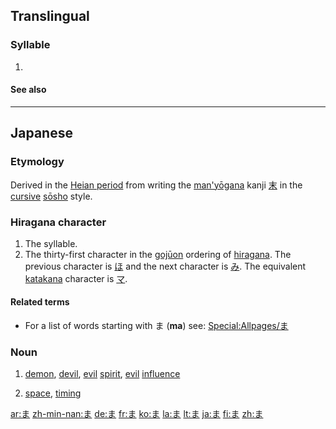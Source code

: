 {{wikipedia|Ma (kana)}}
{{Hiragana character info|hex=0x307e|name=HIRAGANA LETTER MA}}
==Translingual==

===Syllable===
{{mul-syllable|sc=Hira|sort=ま}}

# {{mul-hiradef|ま|あ}}

====See also====
{{mul-script}}

----

==Japanese==
{{stroke order|strokes=3}}
===Etymology===
Derived in the [[w:Heian period|Heian period]] from writing the [[man'yōgana]] kanji [[末]] in the [[cursive]] [[sōsho]] style.

===Hiragana character===
{{ja-kana|h|rom=ma}}

# The {{IPAchar|/ma/}} syllable.
# The thirty-first character in the [[gojūon]] ordering of [[hiragana]]. The previous character is [[ほ]] and the next character is [[み]]. The equivalent [[katakana]] character is [[マ]].

====Related terms====
* For a list of words starting with ま ('''ma''') see: [[Special:Allpages/ま]]

===Noun===
{{ja-noun|h|rom=ma}}

# {{ja-def|魔}} [[demon]], [[devil]], [[evil]] [[spirit]], [[evil]] [[influence]]
# {{ja-def|間}} [[space]], [[timing]]

[[ar:ま]]
[[zh-min-nan:ま]]
[[de:ま]]
[[fr:ま]]
[[ko:ま]]
[[la:ま]]
[[lt:ま]]
[[ja:ま]]
[[fi:ま]]
[[zh:ま]]